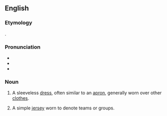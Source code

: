 ==English==

===Etymology===
{{clipping|en|pinafore}} {{suffix|en||y}}.

===Pronunciation===
* {{IPA|en|/ˈpɪni/}}
* {{audio|en|LL-Q1860 (eng)-Vealhurl-pinny.wav |Audio (UK)}}
* {{rhymes|en|ɪni}}

===Noun===
{{en-noun}}

# A sleeveless [[dress]], often similar to an [[apron]], generally worn over other [[clothes]].
# {{lb|en|colloquial}} A simple [[jersey]] worn to denote teams or groups.
#: {{syn|en|bib}}